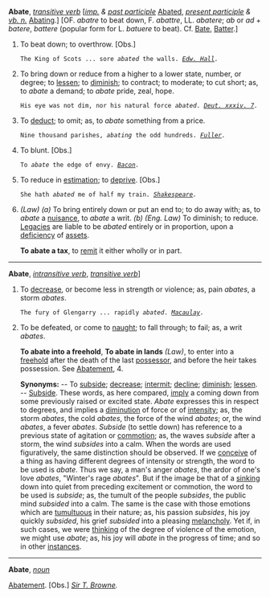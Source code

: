 '''Abate''', ''[[transitive verb (part of speech)|transitive verb]]'' [''[[imp. (part of speech)|imp.]] & [[past participle (part of speech)|past participle]]'' [[Abated]], ''[[present participle (part of speech)|present participle]] & [[vb. n. (part of speech)|vb. n.]]'' [[Abating]].] [OF. ''abatre'' to beat down, F. ''abattre'', LL. ''abatere''; ''ab'' or ''ad'' + ''batere'', ''battere'' (popular form for L. ''batuere'' to beat). Cf. [[Bate]], [[Batter]].]

<ol>
<li>To beat down; to overthrow. [Obs.]

<code>The King of Scots ... sore ''abated'' the walls. ''[[Edw. Hall (source)|Edw. Hall]].''</code>

<li> To bring down or reduce from a higher to a lower state, number, or degree; to [[lessen]]; to [[diminish]]; to contract; to moderate; to cut short; as, to ''abate'' a demand; to ''abate'' pride, zeal, hope.

<code>His eye was not dim, nor his natural force ''abated''. ''[[Deut. xxxiv. 7 (source)|Deut. xxxiv. 7]].''</code>

<li> To [[deduct]]; to omit; as, to ''abate'' something from a price.

<code>Nine thousand parishes, ''abating'' the odd hundreds. ''[[Fuller (source)|Fuller]].''</code>

<li> To blunt. [Obs.]

<code>To ''abate'' the edge of envy. ''[[Bacon (source)|Bacon]].''</code>

<li> To reduce in [[estimation]]; to [[deprive]]. [Obs.]

<code>She hath ''abated'' me of half my train. ''[[Shakespeare (source)|Shakespeare]].''</code>

<li> ''(Law)'' ''(a)'' To bring entirely down or put an end to; to do away with; as, to ''abate'' a [[nuisance]], to ''abate'' a writ. ''(b)'' ''(Eng. Law)'' To diminish; to reduce. [[Legacies]] are liable to be ''abated'' entirely or in proportion, upon a [[deficiency]] of [[assets]].

'''To abate a tax''', to [[remit]] it either wholly or in part.
</ol>
-----
'''Abate''', ''[[intransitive verb (part of speech)|intransitive verb]]'', ''[[transitive verb (part of speech)|transitive verb]]'']

<ol>
<li>To [[decrease]], or become less in strength or violence; as, pain ''abates'', a storm ''abates''.

<code>The fury of Glengarry ... rapidly ''abated''. ''[[Macaulay (source)|Macaulay]].''</code>

<li> To be defeated, or come to [[naught]]; to fall through; to fail; as, a writ ''abates''.

'''To abate into a freehold''', '''To abate in lands''' ''(Law)'', to enter into a [[freehold]] after the death of the last [[possessor]], and before the heir takes possession. See [[Abatement]], 4.

'''Synonyms:''' -- To [[subside]]; [[decrease]]; [[intermit]]; [[decline]]; [[diminish]]; [[lessen]]. -- [[Subside]]. These words, as here compared, [[imply]] a coming down from some previously raised or excited state. ''Abate'' expresses this in respect to degrees, and implies a [[diminution]] of force or of [[intensity]]; as, the storm ''abates'', the cold ''abates'', the force of the wind ''abates''; or, the wind ''abates'', a fever ''abates''. ''Subside'' (to settle down) has reference to a previous state of agitation or [[commotion]]; as, the waves ''subside'' after a storm, the wind ''subsides'' into a calm. When the words are used figuratively, the same distinction should be observed. If we [[conceive]] of a thing as having different degrees of intensity or strength, the word to be used is ''abate''. Thus we say, a man's anger ''abates'', the ardor of one's love ''abates'', "Winter's rage ''abates''". But if the image be that of a [[sinking]] down into quiet from preceding excitement or commotion, the word to be used is ''subside''; as, the tumult of the people ''subsides'', the public mind ''subsided'' into a calm. The same is the case with those emotions which are [[tumultuous]] in their nature; as, his passion ''subsides'', his joy quickly ''subsided'', his grief ''subsided'' into a pleasing [[melancholy]]. Yet if, in such cases, we were [[thinking]] of the degree of violence of the emotion, we might use ''abate''; as, his joy will ''abate'' in the progress of time; and so in other [[instances]].
</ol>
-----
'''Abate''', ''[[noun (part of speech)|noun]]''

[[Abatement]]. [Obs.] ''[[Sir T. Browne (source)|Sir T. Browne]].''
